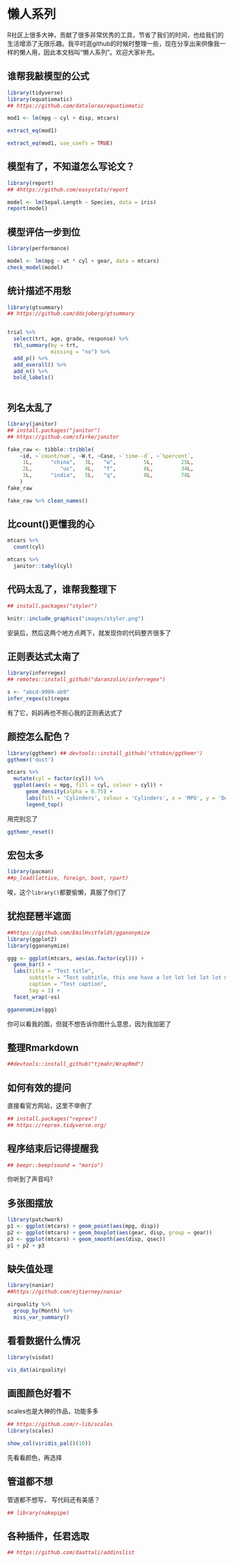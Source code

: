 # 懒人系列 {#lazyman}


R社区上很多大神，贡献了很多非常优秀的工具，节省了我们的时间，也给我们的生活增添了无限乐趣。我平时逛github的时候时整理一些，现在分享出来供像我一样的懒人用，因此本文档叫“懒人系列”。欢迎大家补充。

## 谁帮我敲模型的公式

```r
library(tidyverse)
library(equatiomatic)
## https://github.com/datalorax/equatiomatic
```


```r
mod1 <- lm(mpg ~ cyl + disp, mtcars)
```


```r
extract_eq(mod1)
```


```r
extract_eq(mod1, use_coefs = TRUE)
```

## 模型有了，不知道怎么写论文？

```r
library(report)
## 4https://github.com/easystats/report
```


```r
model <- lm(Sepal.Length ~ Species, data = iris)
report(model)
```


## 模型评估一步到位
```r
library(performance)

model <- lm(mpg ~ wt * cyl + gear, data = mtcars)
check_model(model)
```



## 统计描述不用愁
```r
library(gtsummary)
## https://github.com/ddsjoberg/gtsummary


trial %>% 
  select(trt, age, grade, response) %>% 
  tbl_summary(by = trt,
              missing = "no") %>% 
  add_p() %>% 
  add_overall() %>% 
  add_n() %>% 
  bold_labels()
  
```


## 列名太乱了
```r
library(janitor)
## install.packages("janitor")
## https://github.com/sfirke/janitor
```

```r
fake_raw <- tibble::tribble(
    ~id, ~`count/num`, ~W.t, ~Case, ~`time--d`, ~`%percent`,
     1L,      "china",   3L,   "w",         5L,         25L,
     2L,         "us",   4L,   "f",         6L,         34L,
     3L,      "india",   5L,   "q",         8L,         78L
    )
fake_raw  
```


```r
fake_raw %>% clean_names()
```

## 比count()更懂我的心
```r
mtcars %>% 
  count(cyl)
```
```r
mtcars %>% 
  janitor::tabyl(cyl)
```

## 代码太乱了，谁帮我整理下

```r
## install.packages("styler")
```


```r
knitr::include_graphics("images/styler.png")
```
安装后，然后这两个地方点两下，就发现你的代码整齐很多了


## 正则表达式太南了

```r
library(inferregex) 
## remotes::install_github("daranzolin/inferregex")
```


```r
s <- "abcd-9999-ab9"
infer_regex(s)$regex
```
有了它，妈妈再也不担心我的正则表达式了

## 颜控怎么配色？

```r
library(ggthemr) ## devtools::install_github('cttobin/ggthemr')
ggthemr('dust')
```



```r
mtcars %>% 
  mutate(cyl = factor(cyl)) %>% 
  ggplot(aes(x = mpg, fill = cyl, colour = cyl)) + 
      geom_density(alpha = 0.75) + 
      labs(fill = 'Cylinders', colour = 'Cylinders', x = 'MPG', y = 'Density') +
      legend_top()
```

用完别忘了
```r
ggthemr_reset()
```

## 宏包太多
```r
library(pacman)
##p_load(lattice, foreign, boot, rpart)
```


唉，这个`library()`都要偷懒，真服了你们了


## 犹抱琵琶半遮面
```r
##https://github.com/EmilHvitfeldt/gganonymize
library(ggplot2)
library(gganonymize)

ggg <- ggplot(mtcars, aes(as.factor(cyl))) +
  geom_bar() +
  labs(title = "Test title",
       subtitle = "Test subtitle, this one have a lot lot lot lot lot more text then the rest",
       caption = "Test caption",
       tag = 1) +
  facet_wrap(~vs)

gganonomize(ggg)
```


你可以看我的图，但就不想告诉你图什么意思，因为我加密了


## 整理Rmarkdown
```r
##devtools::install_github("tjmahr/WrapRmd")
```



## 如何有效的提问
直接看官方网站，这里不举例了
```r
## install.packages("reprex")
## https://reprex.tidyverse.org/
```

## 程序结束后记得提醒我
```r
## beepr::beep(sound = "mario")
```

你听到了声音吗?

## 多张图摆放
```r
library(patchwork)
p1 <- ggplot(mtcars) + geom_point(aes(mpg, disp))
p2 <- ggplot(mtcars) + geom_boxplot(aes(gear, disp, group = gear))
p3 <- ggplot(mtcars) + geom_smooth(aes(disp, qsec))
p1 + p2 + p3
```

## 缺失值处理
```r
library(naniar)
##https://github.com/njtierney/naniar

airquality %>%
  group_by(Month) %>%
  miss_var_summary()
```


## 看看数据什么情况
```r
library(visdat)

vis_dat(airquality)
```


## 画图颜色好看不
scales也是大神的作品，功能多多
```r
## https://github.com/r-lib/scales
library(scales)

show_col(viridis_pal()(10))
```

先看看颜色，再选择



## 管道都不想
管道都不想写， 写代码还有美感？
```r
## library(nakepipe)
```


## 各种插件，任君选取
```r
## https://github.com/daattali/addinslist
```



